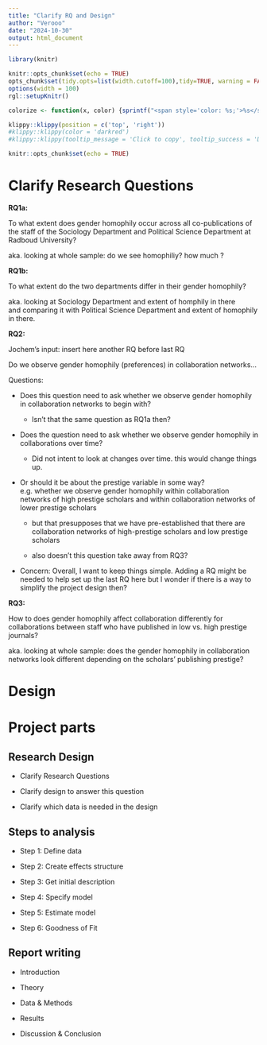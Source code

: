 ```yaml
---
title: "Clarify RQ and Design"
author: "Verooo"
date: "2024-10-30"
output: html_document
---
```


```r
library(knitr)

knitr::opts_chunk$set(echo = TRUE)
opts_chunk$set(tidy.opts=list(width.cutoff=100),tidy=TRUE, warning = FALSE, message = FALSE,comment = "#>", cache=TRUE, class.source=c("test"), class.output=c("test2"))
options(width = 100)
rgl::setupKnitr()

colorize <- function(x, color) {sprintf("<span style='color: %s;'>%s</span>", color, x) }

```

```r
klippy::klippy(position = c('top', 'right'))
#klippy::klippy(color = 'darkred')
#klippy::klippy(tooltip_message = 'Click to copy', tooltip_success = 'Done')
```

```r
knitr::opts_chunk$set(echo = TRUE)
```

# Clarify Research Questions

**RQ1a:**

To what extent does gender homophily occur across all co-publications of the staff of the Sociology Department and Political Science Department at Radboud University?

aka. looking at whole sample: do we see homophiliy? how much ?

**RQ1b:**

To what extent do the two departments differ in their gender homophily?

aka. looking at Sociology Department and extent of homphily in there \
and comparing it with Political Science Department and extent of homophily in there.

**RQ2:**

Jochem's input: insert here another RQ before last RQ

Do we observe gender homophily (preferences) in collaboration networks...

Questions:

-   Does this question need to ask whether we observe gender homophily in collaboration networks to begin with?

    -   Isn't that the same question as RQ1a then?

-   Does the question need to ask whether we observe gender homophily in collaborations over time?

    -   Did not intent to look at changes over time. this would change things up.

-   Or should it be about the prestige variable in some way? \
    e.g. whether we observe gender homophily within collaboration networks of high prestige scholars and within collaboration networks of lower prestige scholars

    -   but that presupposes that we have pre-established that there are collaboration networks of high-prestige scholars and low prestige scholars

    -   also doesn't this question take away from RQ3?

-   Concern: Overall, I want to keep things simple. Adding a RQ might be needed to help set up the last RQ here but I wonder if there is a way to simplify the project design then?

**RQ3:**

How to does gender homophily affect collaboration differently for collaborations between staff who have published in low vs. high prestige journals?

aka. looking at whole sample: does the gender homophily in collaboration networks look different depending on the scholars' publishing prestige?

# Design 

# Project parts

## Research Design

-   Clarify Research Questions

-   Clarify design to answer this question

-   Clarify which data is needed in the design

## Steps to analysis

-   Step 1: Define data

-   Step 2: Create effects structure

-   Step 3: Get initial description

-   Step 4: Specify model

-   Step 5: Estimate model

-   Step 6: Goodness of Fit

## Report writing

-   Introduction

-   Theory

-   Data & Methods

-   Results

-   Discussion & Conclusion
